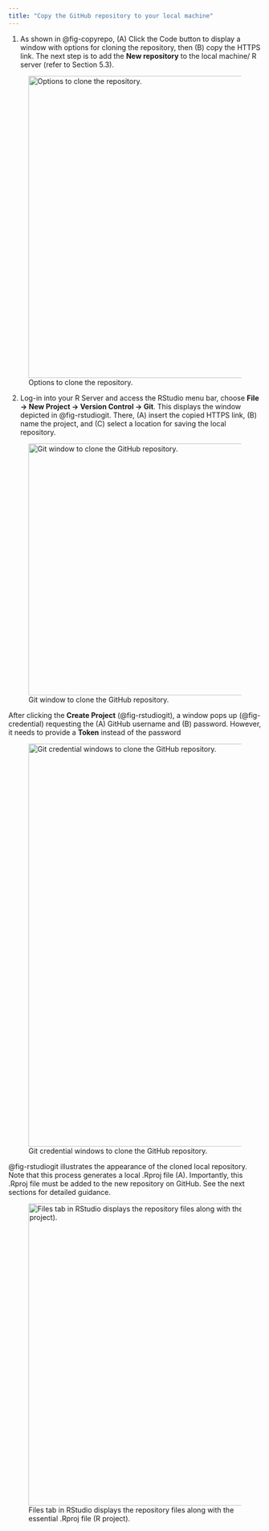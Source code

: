 ```yaml
---
title: "Copy the GitHub repository to your local machine"
---
```



1. As shown in @fig-copyrepo, (A) Click the Code button to display a window with options for cloning the repository, then (B) copy the HTTPS link. The next step is to add the **New repository** to the local machine/ R server (refer to Section 5.3).

![Options to clone the repository.](images/copyrepo.svg){#fig-copyrepo .absolute top=160px left=500px width="600"}

<!-- 

:::{style="position: absolute; left: 950em; top: 2640em; height: 35em; width: 35em; border:0px solid #004aad; padding: 0px; padding-left: 0px; box-shadow: 0px 0px 0px 0px #85929e; border-radius: 5px;"}
<div class="numberCircle">A</div>
:::

:::{style="position: absolute; left: 800px; top: 175px; height: 35px; width: 145px; border:2px solid #004a6f; padding: 0px; padding-left: 0px; box-shadow: 0px 0px 0px 0px #85929e; border-radius: 5px;"}
:::



:::{style="position: absolute; left: 920px; top: 320px; height: 35px; width: 35px; border:0px solid #004aad; padding: 0px; padding-left: 0px; box-shadow: 0px 0px 0px 0px #85929e; border-radius: 5px;"}
<div class="numberCircle">B</div>
:::


:::{style="position: absolute; left: 580px; top: 320px; height: 35px; width: 330px; border:2px solid #004a6f; padding: 0px; padding-left: 0px; box-shadow: 0px 0px 0px 0px #85929e; border-radius: 5px;"}
:::
-->

2. Log-in into your R Server and access the RStudio menu bar, choose **File $\rightarrow$ New Project $\rightarrow$ Version Control $\rightarrow$ Git**. This displays the window depicted in @fig-rstudiogit. There, (A) insert the copied HTTPS link, (B) name the project, and (C) select a location for saving the local repository.


![Git window to clone the GitHub repository.](images/rstudiogit.svg){#fig-rstudiogit .absolute top=160px left=500px width="500"}

<!--

:::{style="position: absolute; left: 600px; top: 705px; height: 35px; width: 35px; border:0px solid #004aad; padding: 0px; padding-left: 0px; box-shadow: 0px 0px 0px 0px #85929e; border-radius: 5px;"}
<div class="numberCircleSmall">A</div>
:::

:::{style="position: absolute; left: 600px; top: 745px; height: 35px; width: 35px; border:0px solid #004aad; padding: 0px; padding-left: 0px; box-shadow: 0px 0px 0px 0px #85929e; border-radius: 5px;"}
<div class="numberCircleSmall">B</div>
:::

:::{style="position: absolute; left: 600px; top: 780px; height: 35px; width: 35px; border:0px solid #004aad; padding: 0px; padding-left: 0px; box-shadow: 0px 0px 0px 0px #85929e; border-radius: 5px;"}
<div class="numberCircleSmall">C</div>
:::


-->

After clicking the **Create Project** (@fig-rstudiogit), a window pops up (@fig-credential) requesting the (A) GitHub username and (B) password. However, it needs to provide a **Token** instead of the password

![Git credential windows to clone the GitHub repository.](images/credential.svg){#fig-credential .absolute top=160px left=500px width="800"}


@fig-rstudiogit illustrates the appearance of the cloned local repository. Note that this process generates a local .Rproj file (A). Importantly, this .Rproj file must be added to the new repository on GitHub. See the next sections for detailed guidance.


![Files tab in RStudio displays the repository files along with the essential .Rproj file (R project).](images/rprojgeneration.svg){#fig-rstudiogit .absolute top=160px left=500px width="600"}





